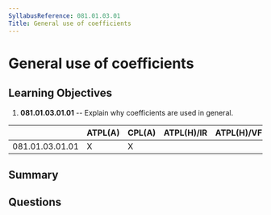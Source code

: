 ```yaml
---
SyllabusReference: 081.01.03.01
Title: General use of coefficients
---
```


# General use of coefficients

## Learning Objectives

1. **081.01.03.01.01** -- Explain why coefficients are used in general.

|                 | ATPL(A) | CPL(A) | ATPL(H)/IR | ATPL(H)/VFR | CPL(H) | IR  | CBIR(A) |
| --------------- | ------- | ------ | ---------- | ----------- | ------ | --- | ------- |
| 081.01.03.01.01 | X       | X      |            |             |        |     |         |

## Summary

## Questions
